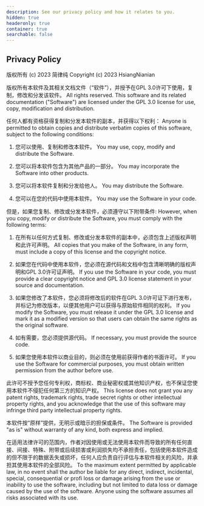```yaml
---
description: See our privacy policy and how it relates to you.
hidden: true
headeronly: true
container: true
searchable: false
---
```


## Privacy Policy

版权所有 (c) 2023 简律纯
Copyright (c) 2023 HsiangNianian

版权所有本软件及其相关文档文件（“软件”），并授予在GPL 3.0许可下使用，复制，修改和分发该软件。
All rights reserved. This software and its related documentation ("Software") are licensed under the GPL 3.0 license for use, copy, modification and distribution.

任何人都有资格获得复制和分发本软件的副本，并获得以下权利：
Anyone is permitted to obtain copies and distribute verbatim copies of this software, subject to the following conditions:

1. 您可以使用、复制和修改本软件。
   You may use, copy, modify and distribute the Software.

2. 您可以将本软件包含为其他产品的一部分。
   You may incorporate the Software into other products.

3. 您可以将本软件复制和分发给他人。
   You may distribute the Software.

4. 您可以在您的代码中使用本软件。
   You may use the Software in your code.

但是，如果您复制、修改或分发本软件，必须遵守以下附带条件:
However, when you copy, modify or distribute the Software, you must comply with the following terms:

1. 在所有以任何方式复制、修改或分发本软件的副本中，必须包含上述版权声明和此许可声明。
   All copies that you make of the Software, in any form, must include a copy of this license and the copyright notice.

2. 如果您在代码中使用本软件，您必须在源代码和文档中包含清晰明确的版权声明和GPL 3.0许可证声明。
   If you use the Software in your code, you must provide a clear copyright notice and GPL 3.0 license statement in your source and documentation.

3. 如果您修改了本软件，您必须将修改后的软件在GPL 3.0许可证下进行发布，并标记为修改版本，以便其他用户可以获得与原始软件相同的权利。
   If you modify the Software, you must release it under the GPL 3.0 license and mark it as a modified version so that users can obtain the same rights as the original software.

4. 如有需要，您必须提供源代码。
   If necessary, you must provide the source code.

5. 如果您使用本软件以商业目的，则必须在使用前获得作者的书面许可。
   If you use the Software for commercial purposes, you must obtain written permission from the author before use.

此许可不授予您任何专利权，商标权、商业秘密权或其他知识产权，也不保证您使用本软件不侵犯任何第三方的知识产权。
This license does not grant you any patent rights, trademark rights, trade secret rights or other intellectual property rights, and you acknowledge that the use of this software may infringe third party intellectual property rights.

本软件按“原样”提供，无明示或暗示的担保或条件。
The Software is provided "as is" without warranty of any kind, both express and implied.

在适用法律许可的范围内，作者对因使用或无法使用本软件而导致的所有任何直接、间接、特殊、附带或后续损害或利润损失均不承担责任，包括使用本软件造成的但不限于的数据丢失或损坏，任何人应负责自行评估与本软件相关的风险，并承担其使用本软件的全部风险。
To the maximum extent permitted by applicable law, in no event shall the author be liable for any direct, indirect, incidental, special, consequential or profi loss or damage arising from the use or inability to use the software, including but not limited to data loss or damage caused by the use of the software. Anyone using the software assumes all risks associated with its use.